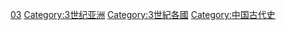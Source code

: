 {{Portal|中国}} 
{{CatPair|2世纪中国|4世纪中国}}
{{Commons category|China in the 3rd century}}

[[Category:各世纪中国|03]]
[[Category:3世纪亚洲|Category:3世纪亚洲]]
[[Category:3世紀各國|Category:3世紀各國]]
[[Category:中国古代史|Category:中国古代史]]